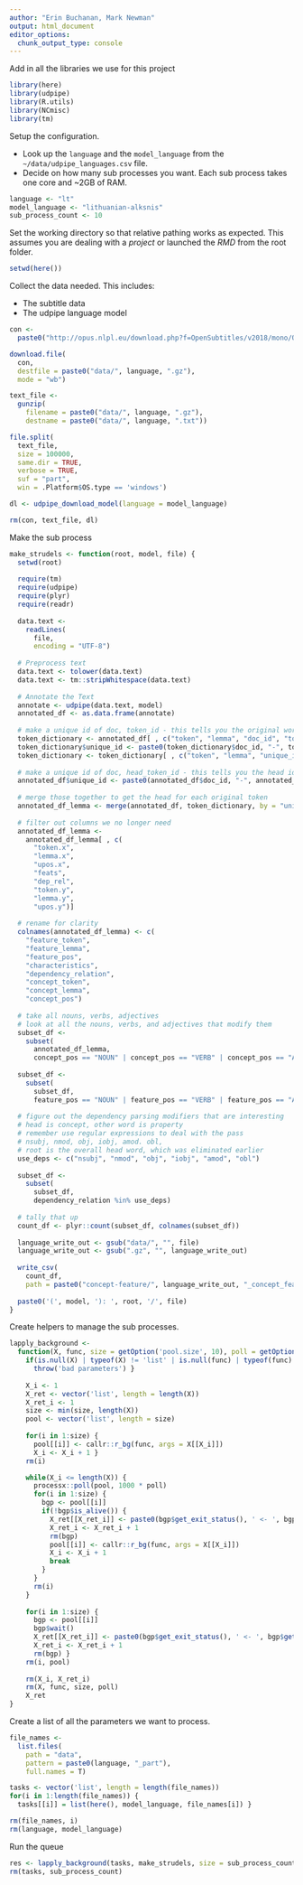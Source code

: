 ```yaml
---
author: "Erin Buchanan, Mark Newman"
output: html_document
editor_options: 
  chunk_output_type: console
---
```


Add in all the libraries we use for this project

```r
library(here)
library(udpipe)
library(R.utils)
library(NCmisc)
library(tm)
```

Setup the configuration.

* Look up the `language` and the `model_language` from the `~/data/udpipe_languages.csv` file.
* Decide on how many sub processes you want.
  Each sub process takes one core and ~2GB of RAM.

```r
language <- "lt"
model_language <- "lithuanian-alksnis"
sub_process_count <- 10
```

Set the working directory so that relative pathing works as expected.
This assumes you are dealing with a _project_ or launched the _RMD_ from the root folder.

```r
setwd(here())
```

Collect the data needed.
This includes:

* The subtitle data
* The udpipe language model

```r
con <-
  paste0("http://opus.nlpl.eu/download.php?f=OpenSubtitles/v2018/mono/OpenSubtitles.", language, ".gz")

download.file(
  con,
  destfile = paste0("data/", language, ".gz"),
  mode = "wb")

text_file <-
  gunzip(
    filename = paste0("data/", language, ".gz"),
    destname = paste0("data/", language, ".txt"))

file.split(
  text_file,
  size = 100000,
  same.dir = TRUE,
  verbose = TRUE,
  suf = "part",
  win = .Platform$OS.type == 'windows')

dl <- udpipe_download_model(language = model_language)

rm(con, text_file, dl)
```

Make the sub process

```r
make_strudels <- function(root, model, file) {
  setwd(root)
  
  require(tm)
  require(udpipe)
  require(plyr)
  require(readr)
  
  data.text <-
    readLines(
      file,
      encoding = "UTF-8")
  
  # Preprocess text
  data.text <- tolower(data.text)
  data.text <- tm::stripWhitespace(data.text)
  
  # Annotate the Text
  annotate <- udpipe(data.text, model) 
  annotated_df <- as.data.frame(annotate)
  
  # make a unique id of doc, token_id - this tells you the original word in the sentence
  token_dictionary <- annotated_df[ , c("token", "lemma", "doc_id", "token_id", "upos") ]
  token_dictionary$unique_id <- paste0(token_dictionary$doc_id, "-", token_dictionary$token_id)
  token_dictionary <- token_dictionary[ , c("token", "lemma", "unique_id", "upos")]
  
  # make a unique id of doc, head_token_id - this tells you the head id
  annotated_df$unique_id <- paste0(annotated_df$doc_id, "-", annotated_df$head_token_id)
  
  # merge those together to get the head for each original token 
  annotated_df_lemma <- merge(annotated_df, token_dictionary, by = "unique_id")
  
  # filter out columns we no longer need
  annotated_df_lemma <-
    annotated_df_lemma[ , c(
      "token.x",
      "lemma.x",
      "upos.x",
      "feats",
      "dep_rel",
      "token.y",
      "lemma.y",
      "upos.y")]
  
  # rename for clarity
  colnames(annotated_df_lemma) <- c(
    "feature_token",
    "feature_lemma",
    "feature_pos",
    "characteristics",
    "dependency_relation",
    "concept_token",
    "concept_lemma",
    "concept_pos")
  
  # take all nouns, verbs, adjectives
  # look at all the nouns, verbs, and adjectives that modify them 
  subset_df <-
    subset(
      annotated_df_lemma,
      concept_pos == "NOUN" | concept_pos == "VERB" | concept_pos == "ADJ")
  
  subset_df <-
    subset(
      subset_df, 
      feature_pos == "NOUN" | feature_pos == "VERB" | feature_pos == "ADJ")
  
  # figure out the dependency parsing modifiers that are interesting
  # head is concept, other word is property
  # remember use regular expressions to deal with the pass
  # nsubj, nmod, obj, iobj, amod. obl, 
  # root is the overall head word, which was eliminated earlier
  use_deps <- c("nsubj", "nmod", "obj", "iobj", "amod", "obl")
  
  subset_df <-
    subset(
      subset_df,
      dependency_relation %in% use_deps)
  
  # tally that up 
  count_df <- plyr::count(subset_df, colnames(subset_df))
  
  language_write_out <- gsub("data/", "", file)
  language_write_out <- gsub(".gz", "", language_write_out)
  
  write_csv(
    count_df,
    path = paste0("concept-feature/", language_write_out, "_concept_features.csv"))
  
  paste0('(', model, '): ', root, '/', file)
}
```

Create helpers to manage the sub processes.

```r
lapply_background <-
  function(X, func, size = getOption('pool.size', 10), poll = getOption('pool.poll', 10)) {
    if(is.null(X) | typeof(X) != 'list' | is.null(func) | typeof(func) != 'closure' | size < 1 | poll < 1) {
      throw('bad parameters') }
    
    X_i <- 1
    X_ret <- vector('list', length = length(X))
    X_ret_i <- 1
    size <- min(size, length(X))
    pool <- vector('list', length = size)
    
    for(i in 1:size) {
      pool[[i]] <- callr::r_bg(func, args = X[[X_i]])
      X_i <- X_i + 1 }
    rm(i)

    while(X_i <= length(X)) {
      processx::poll(pool, 1000 * poll)
      for(i in 1:size) {
        bgp <- pool[[i]]
        if(!bgp$is_alive()) {
          X_ret[[X_ret_i]] <- paste0(bgp$get_exit_status(), ' <- ', bgp$get_result())
          X_ret_i <- X_ret_i + 1
          rm(bgp)
          pool[[i]] <- callr::r_bg(func, args = X[[X_i]])
          X_i <- X_i + 1
          break
        }
      }
      rm(i)
    }
    
    for(i in 1:size) {
      bgp <- pool[[i]]
      bgp$wait()
      X_ret[[X_ret_i]] <- paste0(bgp$get_exit_status(), ' <- ', bgp$get_result())
      X_ret_i <- X_ret_i + 1
      rm(bgp) }
    rm(i, pool)
    
    rm(X_i, X_ret_i)
    rm(X, func, size, poll)
    X_ret
}
```

Create a list of all the parameters we want to process.

```r
file_names <-
  list.files(
    path = "data",
    pattern = paste0(language, "_part"),
    full.names = T)

tasks <- vector('list', length = length(file_names))
for(i in 1:length(file_names)) {
  tasks[[i]] = list(here(), model_language, file_names[i]) }

rm(file_names, i)
rm(language, model_language)
```

Run the queue

```r
res <- lapply_background(tasks, make_strudels, size = sub_process_count)
rm(tasks, sub_process_count)
```


